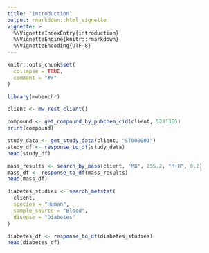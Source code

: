 ---
title: "introduction"
output: rmarkdown::html_vignette
vignette: >
  %\VignetteIndexEntry{introduction}
  %\VignetteEngine{knitr::rmarkdown}
  %\VignetteEncoding{UTF-8}
---

```{r, include = FALSE}
knitr::opts_chunk$set(
  collapse = TRUE,
  comment = "#>"
)
```

```{r library}
library(mwbenchr)
```

```{r initialize_client}
client <- mw_rest_client()
```

```{r get_compound_client}
compound <- get_compound_by_pubchem_cid(client, 5281365)
print(compound)
```

```{r get_study_data}
study_data <- get_study_data(client, "ST000001")
study_df <- response_to_df(study_data)
head(study_df)
```

```{r search_compounds_by_mass, include=FALSE, eval=FALSE}
mass_results <- search_by_mass(client, "MB", 255.2, "M+H", 0.2)
mass_df <- response_to_df(mass_results)
head(mass_df)
```

```{r search_studies_related_to_diabetes_in_human_blood}
diabetes_studies <- search_metstat(
  client,
  species = "Human",
  sample_source = "Blood",
  disease = "Diabetes"
)
```

```{r convert_to_data_frame_and_view}
diabetes_df <- response_to_df(diabetes_studies)
head(diabetes_df)
```
